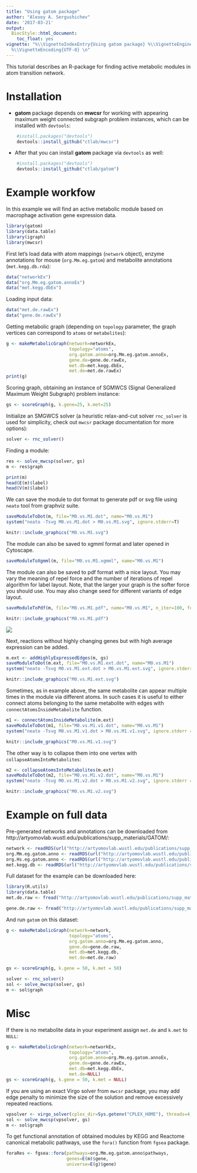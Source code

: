 ```yaml
---
title: "Using gatom package"
author: "Alexey A. Sergushichev"
date: '2017-03-21'
output:
  BiocStyle::html_document:
    toc_float: yes
vignette: "%\\VignetteIndexEntry{Using gatom package} %\\VignetteEngine{knitr::rmarkdown}
  %\\VignetteEncoding{UTF-8} \n"
---
```


This tutorial describes an R-package for finding active metabolic modules in atom transition network.

# Installation
 
 * **gatom** package depends on **mwcsr** for working with appearing maximum weight connected subgraph problem instances, which can be installed with `devtools`:
```R
    #install.packages("devtools")
    devtools::install_github("ctlab/mwcsr")
```

* After that you can install **gatom** package via `devtools` as well:
```R
    #install.packages("devtools")
    devtools::install_github("ctlab/gatom")
```


# Example workfow

In this example we will find an active metabolic module based on macrophage activation 
gene expression data.

```r
library(gatom)
library(data.table)
library(igraph)
library(mwcsr)
```

First let's load data with atom mappings (`network` object),
enzyme annotations for mouse (`org.Mm.eg.gatom`)
and metabolite annotations (`met.kegg.db.rda`):

```r
data("networkEx")
data("org.Mm.eg.gatom.annoEx")
data("met.kegg.dbEx")
```

Loading input data:

```r
data("met.de.rawEx")
data("gene.de.rawEx")
```

Getting metabolic graph (depending on `topology` parameter, the graph vertices can correspond to `atoms` or `metabolites`):

```r
g <- makeMetabolicGraph(network=networkEx, 
                        topology="atoms",
                        org.gatom.anno=org.Mm.eg.gatom.annoEx, 
                        gene.de=gene.de.rawEx,
                        met.db=met.kegg.dbEx, 
                        met.de=met.de.rawEx)
print(g)
```

Scoring graph, obtaining an instance of SGMWCS (Signal Generalized Maximum Weight Subgraph)
problem instance:

```r
gs <- scoreGraph(g, k.gene=25, k.met=25)
```

Initialize an SMGWCS solver (a heuristic relax-and-cut solver `rnc_solver` is used for simplicity, check out `mwcsr` package documentation for more options):

```r
solver <- rnc_solver()
```

Finding a module:

```r
res <- solve_mwcsp(solver, gs)
m <- res$graph
```
    
```r
print(m)
head(E(m)$label)
head(V(m)$label)
```

We can save the module to dot format to generate pdf or svg file using `neato` tool from graphviz suite.

```r
saveModuleToDot(m, file="M0.vs.M1.dot", name="M0.vs.M1")
system("neato -Tsvg M0.vs.M1.dot > M0.vs.M1.svg", ignore.stderr=T)
```

```r
knitr::include_graphics("M0.vs.M1.svg")
```

The module can also be saved to xgmml format and later opened in Cytoscape.

```r
saveModuleToXgmml(m, file="M0.vs.M1.xgmml", name="M0.vs.M1")
```

The module can also be saved to pdf format with a nice layout.
You may vary the meaning of repel force and the number of iterations of repel algorithm for label layout. Note, that the larger your graph is the softer force you should use. 
You may also change seed for different variants of edge layout.

```r
saveModuleToPdf(m, file="M0.vs.M1.pdf", name="M0.vs.M1", n_iter=100, force=1e-5, seed=10)
```

```r
knitr::include_graphics("M0.vs.M1.pdf")
```

<img src="https://rawgit.com/ctlab/gatom/master/inst/M0.vs.M1.png"/>

Next, reactions without highly changing genes but with high average 
expression can be added.

```r
m.ext <- addHighlyExpressedEdges(m, gs)
saveModuleToDot(m.ext, file="M0.vs.M1.ext.dot", name="M0.vs.M1")
system("neato -Tsvg M0.vs.M1.ext.dot > M0.vs.M1.ext.svg", ignore.stderr = T)
```

```r
knitr::include_graphics("M0.vs.M1.ext.svg")
```

Sometimes, as in example above, the same metabolite can appear multiple 
times in the module via different atoms. In such cases it is useful
to either connect atoms belonging to the same metabolite with edges
with `connectAtomsInsideMetabolite` function.

```r
m1 <- connectAtomsInsideMetabolite(m.ext)
saveModuleToDot(m1, file="M0.vs.M1.v1.dot", name="M0.vs.M1")
system("neato -Tsvg M0.vs.M1.v1.dot > M0.vs.M1.v1.svg", ignore.stderr = T)
```

```r
knitr::include_graphics("M0.vs.M1.v1.svg")
```

The other way is to collapse them into one vertex with `collapseAtomsIntoMetabolites`:

```r
m2 <- collapseAtomsIntoMetabolites(m.ext)
saveModuleToDot(m2, file="M0.vs.M1.v2.dot", name="M0.vs.M1")
system("neato -Tsvg M0.vs.M1.v2.dot > M0.vs.M1.v2.svg", ignore.stderr = T)
```

```r
knitr::include_graphics("M0.vs.M1.v2.svg")
```

# Example on full data

Pre-generated networks and annotations can be downloaded from http://artyomovlab.wustl.edu/publications/supp_materials/GATOM/:

```r

network <- readRDS(url("http://artyomovlab.wustl.edu/publications/supp_materials/GATOM/network.kegg.rds"))
org.Mm.eg.gatom.anno <- readRDS(url("http://artyomovlab.wustl.edu/publications/supp_materials/GATOM/org.Mm.eg.gatom.anno.rds"))
org.Hs.eg.gatom.anno <- readRDS(url("http://artyomovlab.wustl.edu/publications/supp_materials/GATOM/org.Hs.eg.gatom.anno.rds"))
met.kegg.db <- readRDS(url("http://artyomovlab.wustl.edu/publications/supp_materials/GATOM/met.kegg.db.rds"))
```

Full dataset for the example can be downloaded here:

```r
library(R.utils)
library(data.table)
met.de.raw <- fread("http://artyomovlab.wustl.edu/publications/supp_materials/GAM/Ctrl.vs.MandLPSandIFNg.met.de.tsv.gz")

gene.de.raw <- fread("http://artyomovlab.wustl.edu/publications/supp_materials/GAM/Ctrl.vs.MandLPSandIFNg.gene.de.tsv.gz")
```

And run `gatom` on this dataset:

```r
g <- makeMetabolicGraph(network=network, 
                        topology="atoms",
                        org.gatom.anno=org.Mm.eg.gatom.anno, 
                        gene.de=gene.de.raw,
                        met.db=met.kegg.db, 
                        met.de=met.de.raw)

gs <- scoreGraph(g, k.gene = 50, k.met = 50)

solver <- rnc_solver()
sol <- solve_mwcsp(solver, gs) 
m <- sol$graph
```

# Misc

If there is no metabolite data in your experiment assign `met.de` and `k.met` to `NULL`:

```r
g <- makeMetabolicGraph(network=networkEx, 
                        topology="atoms",
                        org.gatom.anno=org.Mm.eg.gatom.annoEx, 
                        gene.de=gene.de.rawEx,
                        met.db=met.kegg.dbEx, 
                        met.de=NULL)
gs <- scoreGraph(g, k.gene = 50, k.met = NULL)
```

If you are using an exact Virgo solver from `mwcsr` package, you may add edge penalty to minimize the size of the solution and remove excessively repeated reactions.

```r
vpsolver <- virgo_solver(cplex_dir=Sys.getenv("CPLEX_HOME"), threads=4, timelimit=60, penalty=0.001)
sol <- solve_mwcsp(vpsolver, gs) 
m <- sol$graph
```

To get functional annotation of obtained modules by KEGG and Reactome canonical metabolic pathways, use the `fora()` function from `fgsea` package.
```r
foraRes <- fgsea::fora(pathways=org.Mm.eg.gatom.anno$pathways,
                       genes=E(m)$gene,
                       universe=E(g)$gene)
```
